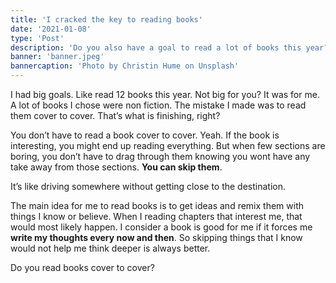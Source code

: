 ```yaml
---
title: 'I cracked the key to reading books'
date: '2021-01-08'
type: 'Post'
description: 'Do you also have a goal to read a lot of books this year?'
banner: 'banner.jpeg'
bannercaption: 'Photo by Christin Hume on Unsplash'
---
```


I had big goals. Like read 12 books this year. Not big for you? It was for me. A lot of books I chose were non fiction. The mistake I made was to read them cover to cover. That’s what is finishing, right?

You don’t have to read a book cover to cover. Yeah. If the book is interesting, you might end up reading everything. But when few sections are boring, you don’t have to drag through them knowing you wont have any take away from those sections. **You can skip them**.

It’s like driving somewhere without getting close to the destination.

The main idea for me to read books is to get ideas and remix them with things I know or believe. When I reading chapters that interest me, that would most likely happen. I consider a book is good for me if it forces me **write my thoughts every now and then**. So skipping things that I know would not help me think deeper is always better.

Do you read books cover to cover?
